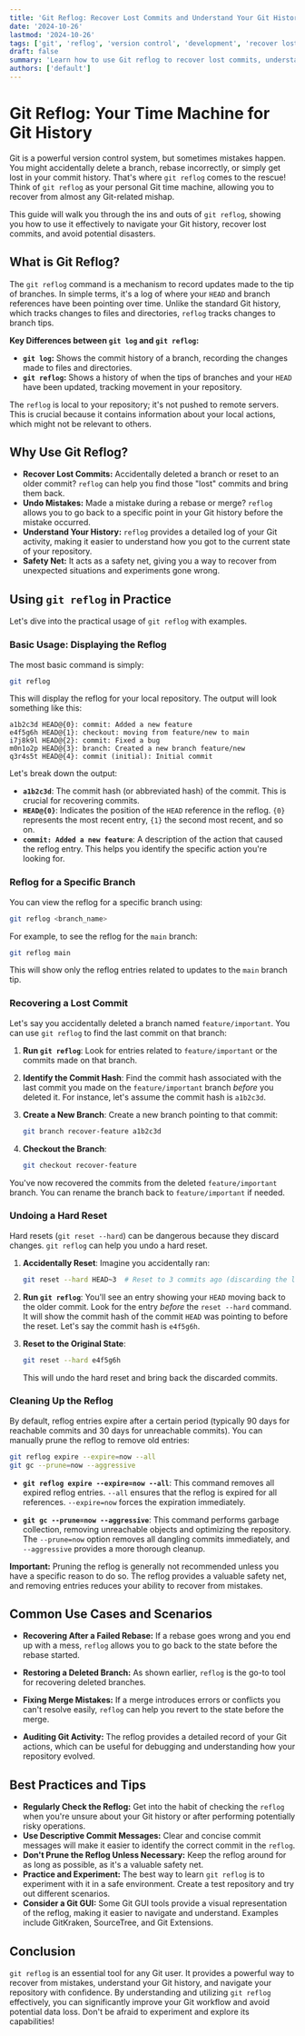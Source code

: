 ```yaml
---
title: 'Git Reflog: Recover Lost Commits and Understand Your Git History'
date: '2024-10-26'
lastmod: '2024-10-26'
tags: ['git', 'reflog', 'version control', 'development', 'recover lost commits', 'git history']
draft: false
summary: 'Learn how to use Git reflog to recover lost commits, understand your Git history, and undo mistakes. A comprehensive guide with examples.'
authors: ['default']
---
```


# Git Reflog: Your Time Machine for Git History

Git is a powerful version control system, but sometimes mistakes happen.  You might accidentally delete a branch, rebase incorrectly, or simply get lost in your commit history.  That's where `git reflog` comes to the rescue!  Think of `git reflog` as your personal Git time machine, allowing you to recover from almost any Git-related mishap.

This guide will walk you through the ins and outs of `git reflog`, showing you how to use it effectively to navigate your Git history, recover lost commits, and avoid potential disasters.

## What is Git Reflog?

The `git reflog` command is a mechanism to record updates made to the tip of branches. In simple terms, it's a log of where your `HEAD` and branch references have been pointing over time. Unlike the standard Git history, which tracks changes to files and directories, `reflog` tracks changes to branch tips.

**Key Differences between `git log` and `git reflog`:**

*   **`git log`:** Shows the commit history of a branch, recording the changes made to files and directories.
*   **`git reflog`:** Shows a history of when the tips of branches and your `HEAD` have been updated, tracking movement in your repository.

The `reflog` is local to your repository; it's not pushed to remote servers.  This is crucial because it contains information about your local actions, which might not be relevant to others.

## Why Use Git Reflog?

*   **Recover Lost Commits:** Accidentally deleted a branch or reset to an older commit? `reflog` can help you find those "lost" commits and bring them back.
*   **Undo Mistakes:** Made a mistake during a rebase or merge?  `reflog` allows you to go back to a specific point in your Git history before the mistake occurred.
*   **Understand Your History:** `reflog` provides a detailed log of your Git activity, making it easier to understand how you got to the current state of your repository.
*   **Safety Net:**  It acts as a safety net, giving you a way to recover from unexpected situations and experiments gone wrong.

## Using `git reflog` in Practice

Let's dive into the practical usage of `git reflog` with examples.

### Basic Usage: Displaying the Reflog

The most basic command is simply:

```bash
git reflog
```

This will display the reflog for your local repository. The output will look something like this:

```
a1b2c3d HEAD@{0}: commit: Added a new feature
e4f5g6h HEAD@{1}: checkout: moving from feature/new to main
i7j8k9l HEAD@{2}: commit: Fixed a bug
m0n1o2p HEAD@{3}: branch: Created a new branch feature/new
q3r4s5t HEAD@{4}: commit (initial): Initial commit
```

Let's break down the output:

*   **`a1b2c3d`**:  The commit hash (or abbreviated hash) of the commit. This is crucial for recovering commits.
*   **`HEAD@{0}`**:  Indicates the position of the `HEAD` reference in the reflog. `{0}` represents the most recent entry, `{1}` the second most recent, and so on.
*   **`commit: Added a new feature`**:  A description of the action that caused the reflog entry. This helps you identify the specific action you're looking for.

### Reflog for a Specific Branch

You can view the reflog for a specific branch using:

```bash
git reflog <branch_name>
```

For example, to see the reflog for the `main` branch:

```bash
git reflog main
```

This will show only the reflog entries related to updates to the `main` branch tip.

### Recovering a Lost Commit

Let's say you accidentally deleted a branch named `feature/important`.  You can use `git reflog` to find the last commit on that branch:

1.  **Run `git reflog`**:  Look for entries related to `feature/important` or the commits made on that branch.

2.  **Identify the Commit Hash**:  Find the commit hash associated with the last commit you made on the `feature/important` branch *before* you deleted it. For instance, let's assume the commit hash is `a1b2c3d`.

3.  **Create a New Branch**:  Create a new branch pointing to that commit:

    ```bash
    git branch recover-feature a1b2c3d
    ```

4.  **Checkout the Branch**:

    ```bash
    git checkout recover-feature
    ```

You've now recovered the commits from the deleted `feature/important` branch. You can rename the branch back to `feature/important` if needed.

### Undoing a Hard Reset

Hard resets (`git reset --hard`) can be dangerous because they discard changes. `git reflog` can help you undo a hard reset.

1.  **Accidentally Reset**: Imagine you accidentally ran:

    ```bash
    git reset --hard HEAD~3  # Reset to 3 commits ago (discarding the last 3 commits)
    ```

2.  **Run `git reflog`**:  You'll see an entry showing your `HEAD` moving back to the older commit.  Look for the entry *before* the `reset --hard` command. It will show the commit hash of the commit `HEAD` was pointing to before the reset.  Let's say the commit hash is `e4f5g6h`.

3.  **Reset to the Original State**:

    ```bash
    git reset --hard e4f5g6h
    ```

    This will undo the hard reset and bring back the discarded commits.

### Cleaning Up the Reflog

By default, reflog entries expire after a certain period (typically 90 days for reachable commits and 30 days for unreachable commits).  You can manually prune the reflog to remove old entries:

```bash
git reflog expire --expire=now --all
git gc --prune=now --aggressive
```

*   **`git reflog expire --expire=now --all`**: This command removes all expired reflog entries.  `--all` ensures that the reflog is expired for all references.  `--expire=now` forces the expiration immediately.

*   **`git gc --prune=now --aggressive`**:  This command performs garbage collection, removing unreachable objects and optimizing the repository. The `--prune=now` option removes all dangling commits immediately, and `--aggressive` provides a more thorough cleanup.

**Important:** Pruning the reflog is generally not recommended unless you have a specific reason to do so.  The reflog provides a valuable safety net, and removing entries reduces your ability to recover from mistakes.

## Common Use Cases and Scenarios

*   **Recovering After a Failed Rebase:** If a rebase goes wrong and you end up with a mess, `reflog` allows you to go back to the state before the rebase started.

*   **Restoring a Deleted Branch:** As shown earlier, `reflog` is the go-to tool for recovering deleted branches.

*   **Fixing Merge Mistakes:** If a merge introduces errors or conflicts you can't resolve easily, `reflog` can help you revert to the state before the merge.

*   **Auditing Git Activity:** The reflog provides a detailed record of your Git actions, which can be useful for debugging and understanding how your repository evolved.

## Best Practices and Tips

*   **Regularly Check the Reflog:**  Get into the habit of checking the `reflog` when you're unsure about your Git history or after performing potentially risky operations.
*   **Use Descriptive Commit Messages:**  Clear and concise commit messages will make it easier to identify the correct commit in the `reflog`.
*   **Don't Prune the Reflog Unless Necessary:**  Keep the reflog around for as long as possible, as it's a valuable safety net.
*   **Practice and Experiment:**  The best way to learn `git reflog` is to experiment with it in a safe environment.  Create a test repository and try out different scenarios.
*   **Consider a Git GUI:**  Some Git GUI tools provide a visual representation of the reflog, making it easier to navigate and understand.  Examples include GitKraken, SourceTree, and Git Extensions.

## Conclusion

`git reflog` is an essential tool for any Git user.  It provides a powerful way to recover from mistakes, understand your Git history, and navigate your repository with confidence.  By understanding and utilizing `git reflog` effectively, you can significantly improve your Git workflow and avoid potential data loss.  Don't be afraid to experiment and explore its capabilities!